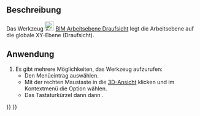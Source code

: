 <languages/>

<div class="mw-translate-fuzzy">
{{Docnav/de
|[[BIM_Shape2DView/de|Shape2DView]]
|[[BIM_SetWPFront/de|Arbeitsebene Vorderansicht]]
|[[BIM_Workbench/de|BIM]]
|IconL=BIM_Shape2DView.svg
|IconR=BIM_SetWPFront.svg
|IconC=Workbench_BIM.svg
}}
</div>

{{GuiCommand/de
|Name=BIM Arbeitsebene Draufsicht
|MenuLocation=Einrasten → Arbeitsebene Draufsicht
|Workbenches=[[BIM_Workbench|BIM]]
|Shortcut={{KEY|W}} {{KEY|P}} {{KEY|2}}.
|Version=1.0
|SeeAlso=[[BIM_SetWPFront/de|BIM Arbeitsebene Vorderansicht]], [[BIM_SetWPSide/de|BIM Arbeitsebene Seitenansicht]], [[Draft_SelectPlane/de|Draft Ebene Auswählen]]
}}

<span id="Description"></span>
==Beschreibung==

Das Werkzeug [[Image:BIM_SetWPTop.svg|24px]] [[BIM_SetWPTop/de|BIM Arbeitsebene Draufsicht]] legt die Arbeitsebene auf die globale XY-Ebene (Draufsicht).

<span id="Usage"></span>
==Anwendung==

# Es gibt mehrere Möglichkeiten, das Werkzeug aufzurufen:
#* Den Menüeintrag {{MenuCommand|Einrasten → [[Image:BIM_SetWPTop.svg|16px]] Arbeitsebene Draufsicht}} auswählen.
#* Mit der rechten Maustaste in die [[3D_view/de|3D-Ansicht]] klicken und im Kontextmenü die Option {{MenuCommand|Einrasten → [[Image:BIM_SetWPTop.svg|16px]] Arbeitsebene Draufsicht}} wählen.
#* Das Tastaturkürzel {{KEY|W}} dann {{KEY|P}} dann {{KEY|2}}.


<div class="mw-translate-fuzzy">
{{Docnav/de
|[[BIM_Shape2DView/de|Shape2DView]]
|[[BIM_SetWPFront/de|Arbeitsebene Vorderansicht]]
|[[BIM_Workbench/de|BIM]]
|IconL=BIM_Shape2DView.svg
|IconR=BIM_SetWPFront.svg
|IconC=Workbench_BIM.svg
}}
</div>

{{BIM_Tools_navi{{#translation:}}}}
{{Userdocnavi{{#translation:}}}}